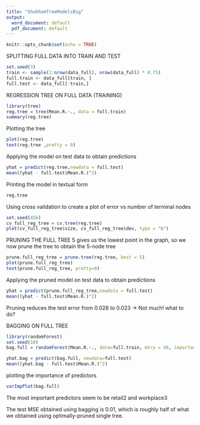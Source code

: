 ```yaml
---
title: "ShubhamTreeModelsBig"
output:
  word_document: default
  pdf_document: default
---
```


```r
knitr::opts_chunk$set(echo = TRUE)
```

SPLITTING FULL DATA INTO TRAIN AND TEST
```r
set.seed(3)
train <- sample(1:nrow(data_full), nrow(data_full) * 0.75)
full.train <- data_full[train, ]
full.test <- data_full[-train,]
```

REGRESSION TREE ON FULL DATA (TRAINING)
```r
library(tree)
reg.tree = tree(Mean.R.~., data = full.train)
summary(reg.tree)
```

Plotting the tree
```r
plot(reg.tree)
text(reg.tree ,pretty = 0)
```

Applying the model on test data to obtain predictions
```r
yhat = predict(reg.tree,newdata = full.test)
mean((yhat - full.test$Mean.R.)^2)
```

Printing the model in textual form
```r
reg.tree
```

Using cross validation to create a plot of error vs number of terminal nodes
```r
set.seed(456)
cv_full_reg_tree = cv.tree(reg.tree)
plot(cv_full_reg_tree$size, cv_full_reg_tree$dev, type = "b")
```

PRUNING THE FULL TREE
5 gives us the lowest point in the graph, so we now prune the tree to obtain the 5-node tree

```r
prune.full_reg_tree = prune.tree(reg.tree, best = 5)
plot(prune.full_reg_tree)
text(prune.full_reg_tree, pretty=0)
```

Applying the pruned model on test data to obtain predictions
```r
yhat = predict(prune.full_reg_tree,newdata = full.test)
mean((yhat - full.test$Mean.R.)^2)
```

Pruning reduces the test error from 0.028 to 0.023 -> Not much! what to do?

BAGGING ON FULL TREE

```r
library(randomForest)
set.seed(10)
bag.full = randomForest(Mean.R.~., data=full.train, mtry = 66, importance = TRUE)
```
```r
yhat.bag = predict(bag.full, newdata=full.test)
mean((yhat.bag - full.test$Mean.R.)^2)
```

plotting the importance of predictors
```r
varImpPlot(bag.full)
```

The most important predictors seem to be retail2 and workplace3

The test MSE obtained using bagging is 0.01, which is roughly half of what we obtained using optimally-pruned single tree.
